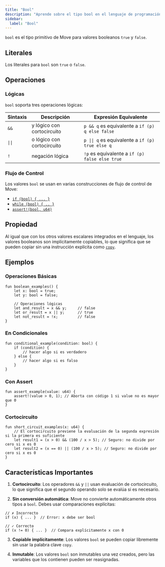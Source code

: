 ```yaml
---
title: "Bool"
description: "Aprende sobre el tipo bool en el lenguaje de programación Move para el desarrollo de contratos inteligentes en Aptos."
sidebar:
  label: "Bool"
---
```


`bool` es el tipo primitivo de Move para valores booleanos `true` y `false`.

## Literales

Los literales para `bool` son `true` o `false`.

## Operaciones

### Lógicas

`bool` soporta tres operaciones lógicas:

| Sintaxis | Descripción                           | Expresión Equivalente                                     |
| -------- | ------------------------------------- | --------------------------------------------------------- |
| `&&`     | y lógico con cortocircuito            | `p && q` es equivalente a `if (p) q else false`          |
| `\|\|`   | o lógico con cortocircuito            | `p \|\| q` es equivalente a `if (p) true else q`         |
| `!`      | negación lógica                       | `!p` es equivalente a `if (p) false else true`           |

### Flujo de Control

Los valores `bool` se usan en varias construcciones de flujo de control de Move:

- [`if (bool) { ... }`](/es/build/smart-contracts/book/conditionals)
- [`while (bool) { .. }`](/es/build/smart-contracts/book/loops)
- [`assert!(bool, u64)`](/es/build/smart-contracts/book/abort-and-assert)

## Propiedad

Al igual que con los otros valores escalares integrados en el lenguaje, los valores booleanos son implícitamente copiables, lo que significa que se pueden copiar sin una instrucción explícita como [`copy`](/es/build/smart-contracts/book/variables#move-and-copy).

## Ejemplos

### Operaciones Básicas

```move
fun boolean_examples() {
    let x: bool = true;
    let y: bool = false;
    
    // Operaciones lógicas
    let and_result = x && y;     // false
    let or_result = x || y;      // true
    let not_result = !x;         // false
}
```

### En Condicionales

```move
fun conditional_example(condition: bool) {
    if (condition) {
        // hacer algo si es verdadero
    } else {
        // hacer algo si es falso
    }
}
```

### Con Assert

```move
fun assert_example(value: u64) {
    assert!(value > 0, 1); // Aborta con código 1 si value no es mayor que 0
}
```

### Cortocircuito

```move
fun short_circuit_examples(x: u64) {
    // El cortocircuito previene la evaluación de la segunda expresión si la primera es suficiente
    let result1 = (x > 0) && (100 / x > 5); // Seguro: no divide por cero si x es 0
    let result2 = (x == 0) || (100 / x > 5); // Seguro: no divide por cero si x es 0
}
```

## Características Importantes

1. **Cortocircuito**: Los operadores `&&` y `||` usan evaluación de cortocircuito, lo que significa que el segundo operando solo se evalúa si es necesario.

2. **Sin conversión automática**: Move no convierte automáticamente otros tipos a `bool`. Debes usar comparaciones explícitas:

```move
// ✗ Incorrecto
if (x) { ... }  // Error: x debe ser bool

// ✓ Correcto  
if (x != 0) { ... }  // Compara explícitamente x con 0
```

3. **Copiable implícitamente**: Los valores `bool` se pueden copiar libremente sin usar la palabra clave `copy`.

4. **Inmutable**: Los valores `bool` son inmutables una vez creados, pero las variables que los contienen pueden ser reasignadas.
